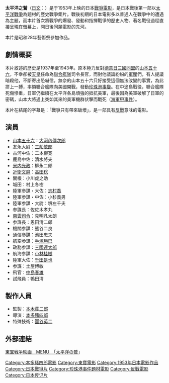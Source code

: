{{unreferenced|time=2018-11-05T05:47:50+00:00}}
{{Infobox Film
| name               = 太平洋之鷲
| original_name      = 太平洋の鷲
| image              = Taiheiyo no washi poster.jpg|200px
| caption            = 
| director           = [[本多豬四郎|本多豬四郎]]
| producer           = [[本木莊二郎|本木莊二郎]]
| writer             = [[橋本忍|橋本忍]]
| starring           = [[大河內傳次郎|大河內傳次郎]]<br>[[三船敏郎|三船敏郎]]<br>[[二本柳寛|二本柳寛]]<br>[[清水將夫|清水將夫]]<br>[[志村喬|志村喬]]<br>[[高田稔|高田稔]]<br>[[小川虎之助|小川虎之助]]<br>[[佐佐木孝丸|佐佐木孝丸]]
| music              = [[古關裕而|古關裕而]]
| narrator           = 吉崎松雄
| cinematography     = 山田一夫
| editing            = 岩下広一
| production_company = [[東寶電影公司|東寶]]
| distributor        = [[東寶電影公司|東寶]]
| released           = 1953年10月21日
| runtime            = 119分鐘
| country            = {{JPN}}
| language           = 日語
| budget             = 
| gross              = 
| preceded_by        = 
| followed_by        = 
| website            = 
| amg_id             = 
| imdb_id            = 
| cn_name            = 
| hk_name            = 
| tw_name            = 日本海空軍覆沒記
}}
'''太平洋之鷲'''（[[日文|日文]]：{{lang|ja|たいへいようのわし}}）是于1953年上映的日本[[戰爭|戰爭]][[電影|電影]]，是日本戰後第一部以[[太平洋戰爭|太平洋戰爭]]為題材的歷史戰爭鉅片。戰後初期的日本電影多以普通人在戰爭中的遭遇為主題，而本片首次將戰爭的爆發、發動和指揮戰爭的歷史人物、著名戰役過程直接呈現在螢幕上，開日後同類電影的先河。

本片是昭和28年藝術祭參加作品。
== 劇情概要 ==
本片敘述的歷史是1937年至1943年。原本極力反對[[德意日三國同盟|德意日三國同盟]]的[[山本五十六|山本五十六]]，不幸卻被[[天皇|天皇]]任命為[[聯合艦隊|聯合艦隊]]司令長官，而對他議論紛紛的[[軍閥|軍閥]]們，有人提議暗殺他，不斷寄出恐嚇信，無奈的山本五十六只好接受這個無法改變的事實，為此拼上一搏，率領聯合艦隊向美國開戰，發動[[珍珠港事變|珍珠港事變]]。在中途島戰役，聯合艦隊死傷慘重，日軍仍繼續在太平洋各島頑強的抵抗美軍，最後因為美軍破解了日軍的密碼，山本大將遇上突如其來的美軍機群伏擊而戰死（[[海軍甲事件|海軍甲事件]]）。

本片在結尾的字幕是：「戰爭只有帶來破壞」，是一部具有[[反戰|反戰]]意味的電影。

== 演員 ==
*[[山本五十六|山本五十六]]：[[大河內傳次郎|大河內傳次郎]]
*友永大尉：[[三船敏郎|三船敏郎]]
*古河中佐：二本柳寛
*鹿島中佐：清水將夫
*[[米内光政|米内光政]]：柳永二郎
*[[近衛文麿|近衛文麿]]：[[高田稔|高田稔]]
*關根：小川虎之助
*城田：村上冬樹
*陸軍参謀・大佐：[[志村喬|志村喬]]
*陸軍参謀・中佐：小杉義男
*陸軍参謀・大尉：堺左千夫
*参謀長：佐佐木孝丸
*[[南雲忠一|南雲司令]]：見明凡太朗
*参謀長：恩田清二郎
*機關参謀：熊谷二良
*通信参謀：池田忠夫
*航空参謀：[[手塚勝巳|手塚勝巳]]
*政務参謀：[[三國連太郎|三國連太郎]]
*航海参謀：[[小林桂樹|小林桂樹]]
*陸軍大佐：[[千田是也|千田是也]]
*参謀：土屋博敏
*飛官：[[中島春雄|中島春雄]]
*試飛員：鴨田清

== 製作人員 ==
* 監製：[[本木莊二郎|本木莊二郎]]
* 導演：[[本多豬四郎|本多豬四郎]]
* 特殊技術：[[圓谷英二|圓谷英二]]
== 外部連結 ==
[https://web.archive.org/web/20150131172338/http://www.k5.dion.ne.jp/~god-sf/tohowar/washi.html 東宝戦争映画　MENU　「太平洋の鷲]」

{{本多豬四郎監督作品}}
{{DEFAULTSORT:Taiheiyo no washi}}
[[Category:本多豬四郎電影|Category:本多豬四郎電影]]
[[Category:東寶電影|Category:東寶電影]]
[[Category:1953年日本電影作品|Category:1953年日本電影作品]]
[[Category:日本戰爭片|Category:日本戰爭片]] 
[[Category:珍珠港事件題材電影|Category:珍珠港事件題材電影]]
[[Category:反戰電影|Category:反戰電影]]
[[Category:日本传记片|Category:日本传记片]]